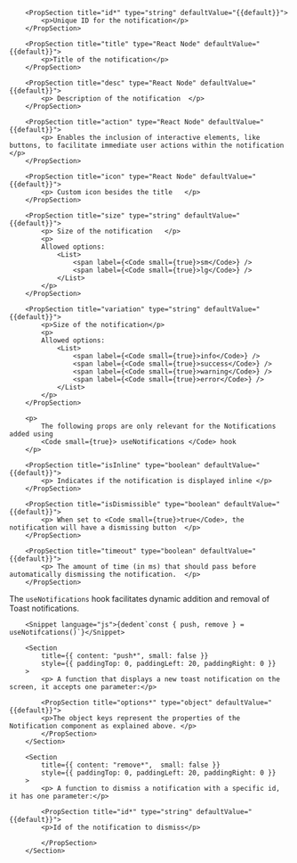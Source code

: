 
<PackageInstallGuide packageName="@wpmudev/sui-notification" />

<Section title="Props" border={true}>

    	<PropSection title="id*" type="string" defaultValue="{{default}}">
    		<p>Unique ID for the notification</p>
    	</PropSection>

    	<PropSection title="title" type="React Node" defaultValue="{{default}}">
    		<p>Title of the notification</p>
    	</PropSection>

    	<PropSection title="desc" type="React Node" defaultValue="{{default}}">
    		<p> Description of the notification  </p>
    	</PropSection>

    	<PropSection title="action" type="React Node" defaultValue="{{default}}">
    		<p> Enables the inclusion of interactive elements, like buttons, to facilitate immediate user actions within the notification   </p>
    	</PropSection>

    	<PropSection title="icon" type="React Node" defaultValue="{{default}}">
    		<p> Custom icon besides the title   </p>
    	</PropSection>

    	<PropSection title="size" type="string" defaultValue="{{default}}">
    		<p> Size of the notification   </p>
    		<p>
    		Allowed options:
    			<List>
    				<span label={<Code small={true}>sm</Code>} />
    				<span label={<Code small={true}>lg</Code>} />
    			</List>
    		</p>
    	</PropSection>

    	<PropSection title="variation" type="string" defaultValue="{{default}}">
    		<p>Size of the notification</p>
    		<p>
    		Allowed options:
    			<List>
    				<span label={<Code small={true}>info</Code>} />
    				<span label={<Code small={true}>success</Code>} />
    				<span label={<Code small={true}>warning</Code>} />
    				<span label={<Code small={true}>error</Code>} />
    			</List>
    		</p>
    	</PropSection>

    	<p>
    		The following props are only relevant for the Notifications added using
    		<Code small={true}> useNotifications </Code> hook
    	</p>

    	<PropSection title="isInline" type="boolean" defaultValue="{{default}}">
    		<p> Indicates if the notification is displayed inline </p>
    	</PropSection>

    	<PropSection title="isDismissible" type="boolean" defaultValue="{{default}}">
    		<p> When set to <Code small={true}>true</Code>, the notification will have a dismissing button  </p>
    	</PropSection>

    	<PropSection title="timeout" type="boolean" defaultValue="{{default}}">
    		<p> The amount of time (in ms) that should pass before automatically dismissing the notification.  </p>
    	</PropSection>

</Section>

<Section
	title="useNotifications Hook"
	contained={true}
	style={{ paddingTop: 30, paddingBottom: 30 }}
>
		<p>The <Code small={true}>useNotifications</Code> hook facilitates dynamic addition and removal of Toast notifications.</p>

    	<Snippet language="js">{dedent`const { push, remove } = useNotifcations()`}</Snippet>

    	<Section
    		title={{ content: "push*", small: false }}
    		style={{ paddingTop: 0, paddingLeft: 20, paddingRight: 0 }}
    	>
    		<p> A function that displays a new toast notification on the screen, it accepts one parameter:</p>

    		<PropSection title="options*" type="object" defaultValue="{{default}}">
    		<p>The object keys represent the properties of the Notification component as explained above. </p>
    		</PropSection>
    	</Section>

    	<Section
    		title={{ content: "remove*",  small: false }}
    		style={{ paddingTop: 0, paddingLeft: 20, paddingRight: 0 }}
    	>
    		<p> A function to dismiss a notification with a specific id, it has one parameter:</p>

    		<PropSection title="id*" type="string" defaultValue="{{default}}">
    		<p>Id of the notification to dismiss</p>

    		</PropSection>
    	</Section>

</Section>
